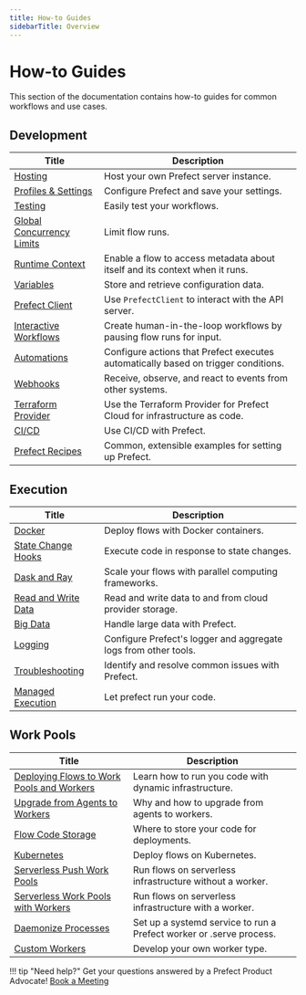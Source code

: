 ```yaml
---
title: How-to Guides
sidebarTitle: Overview
---
```


# How-to Guides

This section of the documentation contains how-to guides for common workflows and use cases.

## Development

| Title                                                  | Description                                                                                        |
| -------------------------------------------------------- | -------------------------------------------------------------------------------------------------- |
| [Hosting](/2.15/guides/host/) | Host your own Prefect server instance. |
| [Profiles & Settings](/2.15/guides/settings/) | Configure Prefect and save your settings. |
| [Testing](/2.15/guides/testing/) | Easily test your workflows. |
| [Global Concurrency Limits](/2.15/guides/global-concurrency-limits/) | Limit flow runs. |
| [Runtime Context](/2.15/guides/runtime-context/) | Enable a flow to access metadata about itself and its context when it runs.  |
| [Variables](/2.15/guides/variables/) | Store and retrieve configuration data. |
| [Prefect Client](/2.15/guides/using-the-client/) | Use `PrefectClient` to interact with the API server. |
| [Interactive Workflows](/2.15/guides/creating-interactive-workflows/) | Create human-in-the-loop workflows by pausing flow runs for input. |
| [Automations](/2.15/guides/automations/) | Configure actions that Prefect executes automatically based on trigger conditions. |
| [Webhooks](/2.15/guides/webhooks/) | Receive, observe, and react to events from other systems. |
| [Terraform Provider](https://registry.terraform.io/providers/PrefectHQ/prefect/latest/docs/guides/getting-started) | Use the Terraform Provider for Prefect Cloud for infrastructure as code. |
| [CI/CD](/2.15/guides/ci-cd/) | Use CI/CD with Prefect. |
| [Prefect Recipes](/2.15/recipes/recipes/) |  Common, extensible examples for setting up Prefect. |

## Execution

| Title                                                  | Description                                                                                        |
| -------------------------------------------------------- | -------------------------------------------------------------------------------------------------- |
| [Docker](/2.15/guides/docker/) | Deploy flows with Docker containers. |
| [State Change Hooks](/2.15/guides/state-change-hooks/) | Execute code in response to state changes. |
| [Dask and Ray](/2.15/guides/dask-ray-task-runners/) | Scale your flows with parallel computing frameworks. |
| [Read and Write Data](/2.15/guides/moving-data/) | Read and write data to and from cloud provider storage. |
| [Big Data](/2.15/guides/big-data/) | Handle large data with Prefect. |
| [Logging](/2.15/guides/logs/) | Configure Prefect's logger and aggregate logs from other tools. |
| [Troubleshooting](/2.15/guides/troubleshooting/) | Identify and resolve common issues with Prefect. |
| [Managed Execution](/2.15/guides/managed-execution/) | Let prefect run your code. |

## Work Pools

| Title                                                  | Description                                                                                        |
| -------------------------------------------------------- | -------------------------------------------------------------------------------------------------- |
| [Deploying Flows to Work Pools and Workers](/2.15/guides/prefect-deploy/) | Learn how to run you code with dynamic infrastructure. |
| [Upgrade from Agents to Workers](/2.15/guides/upgrade-guide-agents-to-workers/) | Why and how to upgrade from agents to workers. |
| [Flow Code Storage](/2.15/guides/deployment/storage-guide/) | Where to store your code for deployments. |
| [Kubernetes](/2.15/guides/deployment/kubernetes/) | Deploy flows on Kubernetes. |
| [Serverless Push Work Pools](/2.15/guides/deployment/push-work-pools/) | Run flows on serverless infrastructure without a worker. |
| [Serverless Work Pools with Workers](/2.15/guides/deployment/serverless-workers/) | Run flows on serverless infrastructure with a worker. |
| [Daemonize Processes](/2.15/guides/deployment/daemonize/) | Set up a systemd service to run a Prefect worker or .serve process. |
| [Custom Workers](/2.15/guides/deployment/developing-a-new-worker-type/) | Develop your own worker type. |

!!! tip "Need help?"
    Get your questions answered by a Prefect Product Advocate! [Book a Meeting](https://calendly.com/prefect-experts/prefect-product-advocates?utm_campaign=prefect_docs_cloud&utm_content=prefect_docs&utm_medium=docs&utm_source=docs)